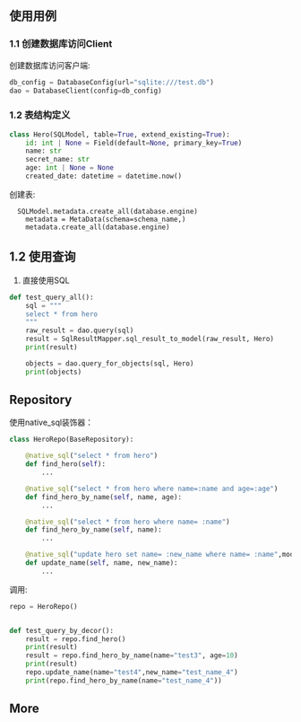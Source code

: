 ##  使用用例

### 1.1 创建数据库访问Client

创建数据库访问客户端:

```python
db_config = DatabaseConfig(url="sqlite:///test.db")
dao = DatabaseClient(config=db_config)
```

### 1.2 表结构定义

```python
class Hero(SQLModel, table=True, extend_existing=True):
    id: int | None = Field(default=None, primary_key=True)
    name: str
    secret_name: str
    age: int | None = None
    created_date: datetime = datetime.now()
```
创建表:

```shell
  SQLModel.metadata.create_all(database.engine)
    metadata = MetaData(schema=schema_name,)
    metadata.create_all(database.engine)

```

## 1.2 使用查询

1. 直接使用SQL

```python
def test_query_all():
    sql = """
    select * from hero
    """
    raw_result = dao.query(sql)
    result = SqlResultMapper.sql_result_to_model(raw_result, Hero)
    print(result)

    objects = dao.query_for_objects(sql, Hero)
    print(objects)
```

## Repository

使用native_sql装饰器：

```python
class HeroRepo(BaseRepository):

    @native_sql("select * from hero")
    def find_hero(self):
        ...

    @native_sql("select * from hero where name=:name and age=:age")
    def find_hero_by_name(self, name, age):
        ...

    @native_sql("select * from hero where name= :name")
    def find_hero_by_name(self, name):
        ...

    @native_sql("update hero set name= :new_name where name= :name",modify=True)
    def update_name(self, name, new_name):
        ...
```

调用:

```python
repo = HeroRepo()


def test_query_by_decor():
    result = repo.find_hero()
    print(result)
    result = repo.find_hero_by_name(name="test3", age=10)
    print(result)
    repo.update_name(name="test4",new_name="test_name_4")
    print(repo.find_hero_by_name(name="test_name_4"))

```

## More


